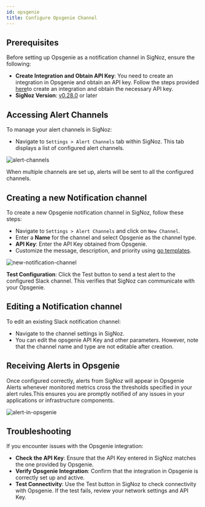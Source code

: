 ```yaml
---
id: opsgenie
title: Configure Opsgenie Channel
---
```


## Prerequisites
Before setting up Opsgenie as a notification channel in SigNoz, ensure the following:

- **Create Integration and Obtain API Key**: You need to create an integration in Opsgenie and obtain an API key. Follow the steps provided [here](https://support.atlassian.com/opsgenie/docs/integrate-opsgenie-with-prometheus/)to create an integration and obtain the necessary API key.
- **SigNoz Version**: [v0.28.0](https://github.com/SigNoz/signoz/releases/tag/v0.28.0) or later

## Accessing Alert Channels

To manage your alert channels in SigNoz:

- Navigate to `Settings > Alert Channels` tab within SigNoz. This tab displays a list of configured alert channels.

![alert-channels](/img/docs/alert-channels.webp)

<Admonition type="info">

When multiple channels are set up, alerts will be sent to all the configured channels.

</Admonition>

## Creating a new Notification channel
To create a new Opsgenie notification channel in SigNoz, follow these steps:

- Navigate to `Settings > Alert Channels` and click on `New Channel`.
- Enter a **Name** for the channel and select Opsgenie as the channel type.
- **API Key**: Enter the API Key obtained from Opsgenie.
- Customize the message, description, and priority using [go templates](https://prometheus.io/docs/alerting/latest/notifications/).

![new-notification-channel](/img/docs/opsgenie-new-channel.webp)

**Test Configuration**: 
Click the Test button to send a test alert to the configured Slack channel. This verifies that SigNoz can communicate with your Opsgenie.

## Editing a Notification channel

To edit an existing Slack notification channel:
- Navigate to the channel settings in SigNoz.
- You can edit the opsgenie API Key and other parameters. However, note that the channel name and type are not editable after creation.

## Receiving Alerts in Opsgenie

Once configured correctly, alerts from SigNoz will appear in Opsgenie Alerts whenever monitored metrics cross the thresholds specified in your alert rules.This ensures you are promptly notified of any issues in your applications or infrastructure components.

![alert-in-opsgenie](/img/docs/alert-in-opsgenie.webp)

## Troubleshooting
If you encounter issues with the Opsgenie integration:

- **Check the API Key**: Ensure that the API Key entered in SigNoz matches the one provided by Opsgenie.
- **Verify Opsgenie Integration**: Confirm that the integration in Opsgenie is correctly set up and active.
- **Test Connectivity**: Use the Test button in SigNoz to check connectivity with Opsgenie. If the test fails, review your network settings and API Key.

